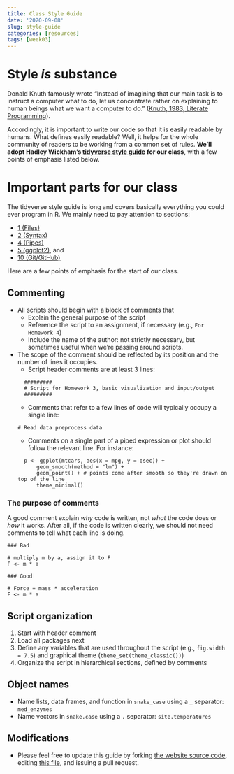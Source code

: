 ```yaml
---
title: Class Style Guide
date: '2020-09-08'
slug: style-guide
categories: [resources]
tags: [week03]
---
```


# Style *is* substance

Donald Knuth famously wrote "Instead of imagining that our main task is to instruct a computer what to do, let us concentrate rather on explaining to human beings what we want a computer to do." ([Knuth, 1983, Literate Programming](http://www.literateprogramming.com/knuthweb.pdf)).

Accordingly, it is important to write our code so that it is easily readable by humans. What defines easily readable? Well, it helps for the whole community of readers to be working from a common set of rules. **We'll adopt Hadley Wickham's [tidyverse style guide](https://style.tidyverse.org/) for our class**, with a few points of emphasis listed below.

# Important parts for our class

The tidyverse style guide is long and covers basically everything you could ever program in R. We mainly need to pay attention to sections:

* [1 (Files)](https://style.tidyverse.org/files.html)
* [2 (Syntax)](https://style.tidyverse.org/syntax.html)
* [4 (Pipes)](https://style.tidyverse.org/pipes.html)
* [5 (ggplot2)](https://style.tidyverse.org/ggplot2.html), and 
* [10 (Git/GitHub)](https://style.tidyverse.org/gitgithub.html)

Here are a few points of emphasis for the start of our class.

## Commenting

* All scripts should begin with a block of comments that
    - Explain the general purpose of the script
    - Reference the script to an assignment, if necessary (e.g., `For Homework 4`)
    - Include the name of the author: not strictly necessary, but sometimes useful when we're passing around scripts.
* The scope of the comment should be reflected by its position and the number of lines it occupies. 
    - Script header comments are at least 3 lines:
```
    #########
    # Script for Homework 3, basic visualization and input/output
    #########
```
    - Comments that refer to a few lines of code will typically occupy a single line:
    ```
    # Read data preprocess data
    ```
    - Comments on a single part of a piped expression or plot should follow the relevant line. For instance:
```
    p <- ggplot(mtcars, aes(x = mpg, y = qsec)) + 
        geom_smooth(method = "lm") + 
        geom_point() + # points come after smooth so they're drawn on top of the line
        theme_minimal()
```

### The purpose of comments

A good comment explain *why* code is written, not *what* the code does or *how* it works. After all, if the code is written clearly, we should not need comments to tell what each line is doing. 

```
### Bad

# multiply m by a, assign it to F
F <- m * a

### Good

# Force = mass * acceleration
F <- m * a
```

## Script organization

1. Start with header comment
2. Load all packages next
3. Define any variables that are used throughout the script (e.g., `fig.width = 7.5`) and graphical theme (`theme_set(theme_classic())`)
4. Organize the script in hierarchical sections, defined by comments

## Object names

* Name lists, data frames, and function in `snake_case` using a `_` separator: 
`med_enzymes`
* Name vectors in `snake.case` using a `.` separator: `site.temperatures`

## Modifications

* Please feel free to update this guide by forking [the website source code](https://github.com/adsteen/490_site_source), editing [this file](https://github.com/adsteen/490_site_source/blob/master/content/resources/2020-09-03-MICR-490-style-guide.Rmd), and issuing a pull request.
